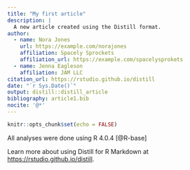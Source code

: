 ```yaml
---
title: "My first article"
description: |
  A new article created using the Distill format.
author:
  - name: Nora Jones 
    url: https://example.com/norajones
    affiliation: Spacely Sprockets
    affiliation_url: https://example.com/spacelysprokets
  - name: Jenna Eagleson
    affiliation: JAM LLC
citation_url: https://rstudio.github.io/distill
date: "`r Sys.Date()`"
output: distill::distill_article
bibliography: article1.bib
nocite: '@*'
---
```


```r
knitr::opts_chunk$set(echo = FALSE)
```

All analyses were done using R 4.0.4 [@R-base]

Learn more about using Distill for R Markdown at <https://rstudio.github.io/distill>.





